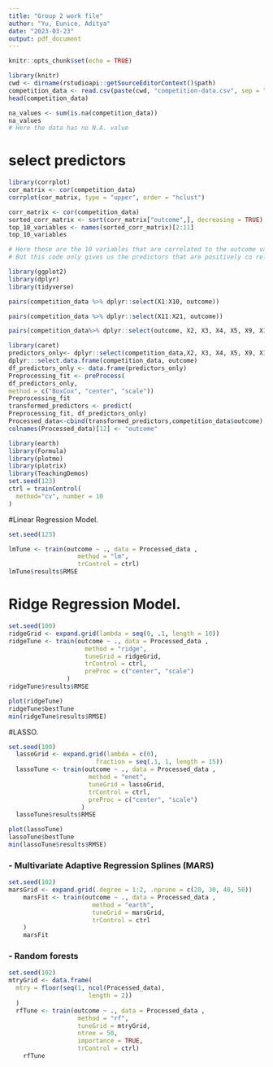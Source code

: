 ---
title: "Group 2 work file"
author: "Yu, Eunice, Aditya"
date: "2023-03-23"
output: pdf_document
---

```{r setup, include=FALSE}
knitr::opts_chunk$set(echo = TRUE)
```

```{r import data, echo=FALSE, warning=FALSE}
library(knitr)
cwd <- dirname(rstudioapi::getSourceEditorContext()$path)
competition_data <- read.csv(paste(cwd, "competition-data.csv", sep = "/"))
head(competition_data)
```

```{r na value}
na_values <- sum(is.na(competition_data))
na_values
# Here the data has no N.A. value
```
# select predictors
```{r}
library(corrplot)
cor_matrix <- cor(competition_data)
corrplot(cor_matrix, type = "upper", order = "hclust")
```
```{r cor plot}
corr_matrix <- cor(competition_data)
sorted_corr_matrix <- sort(corr_matrix["outcome",], decreasing = TRUE)
top_10_variables <- names(sorted_corr_matrix)[2:11]
top_10_variables

# Here these are the 10 variables that are correlated to the outcome variable
# But this code only gives us the predictors that are positively co related, thus we decided not to go ahead with these predictors.
```
```{r library}
library(ggplot2)
library(dplyr)
library(tidyverse)

pairs(competition_data %>% dplyr::select(X1:X10, outcome))

pairs(competition_data %>% dplyr::select(X11:X21, outcome))

pairs(competition_data%>% dplyr::select(outcome, X2, X3, X4, X5, X9, X11, X15, X18, X19, X20, X21))
```

```{r,echo=FALSE,warning=FALSE,message=FALSE}
library(caret)
predictors_only<- dplyr::select(competition_data,X2, X3, X4, X5, X9, X11, X15, X18, X19, X20, X21)
dplyr:::select.data.frame(competition_data, outcome)
df_predictors_only <- data.frame(predictors_only)
Preprocessing_fit <- preProcess(
df_predictors_only,
method = c("BoxCox", "center", "scale"))
Preprocessing_fit
transformed_predictors <- predict(
Preprocessing_fit, df_predictors_only)
Processed_data<-cbind(transformed_predictors,competition_data$outcome)
colnames(Processed_data)[12] <- "outcome"
```

```{r,echo=FALSE,warning=FALSE,message=FALSE}
library(earth)
library(Formula)
library(plotmo)
library(plotrix)
library(TeachingDemos)
set.seed(123)
ctrl = trainControl(
  method="cv", number = 10
)
```

#Linear Regression Model.
```{r}
set.seed(123)

lmTune <- train(outcome ~ ., data = Processed_data ,
                   method = "lm",
                   trControl = ctrl)
lmTune$results$RMSE
```

# Ridge Regression Model.
```{r}
set.seed(100)
ridgeGrid <- expand.grid(lambda = seq(0, .1, length = 10))
ridgeTune <- train(outcome ~ ., data = Processed_data ,
                     method = "ridge",
                     tuneGrid = ridgeGrid,
                     trControl = ctrl,
                     preProc = c("center", "scale")
                )
ridgeTune$results$RMSE
```

```{r}
plot(ridgeTune)
ridgeTune$bestTune
min(ridgeTune$results$RMSE)
```

#LASSO.
```{r}
set.seed(100)
  lassoGrid <- expand.grid(lambda = c(0), 
                        fraction = seq(.1, 1, length = 15))
  lassoTune <- train(outcome ~ ., data = Processed_data ,
                      method = "enet",
                      tuneGrid = lassoGrid,
                      trControl = ctrl,
                      preProc = c("center", "scale")
                    )
  lassoTune$results$RMSE
```

```{r}
plot(lassoTune)
lassoTune$bestTune
min(lassoTune$results$RMSE)
```
### - Multivariate Adaptive Regression Splines (MARS)  
```{r,echo=FALSE,warning=FALSE,message=FALSE}
set.seed(102)
marsGrid <- expand.grid(.degree = 1:2, .nprune = c(20, 30, 40, 50))
    marsFit <- train(outcome ~ ., data = Processed_data ,
                       method = "earth",
                       tuneGrid = marsGrid,
                       trControl = ctrl
    )
    marsFit
```  
### - Random forests
```{r,echo=FALSE,warning=FALSE,message=FALSE}
set.seed(102)
mtryGrid <- data.frame(
  mtry = floor(seq(1, ncol(Processed_data), 
                      length = 2))
  )
  rfTune <- train(outcome ~ ., data = Processed_data ,
                   method = "rf",
                   tuneGrid = mtryGrid,
                   ntree = 50,
                   importance = TRUE,
                   trControl = ctrl)
    rfTune
```